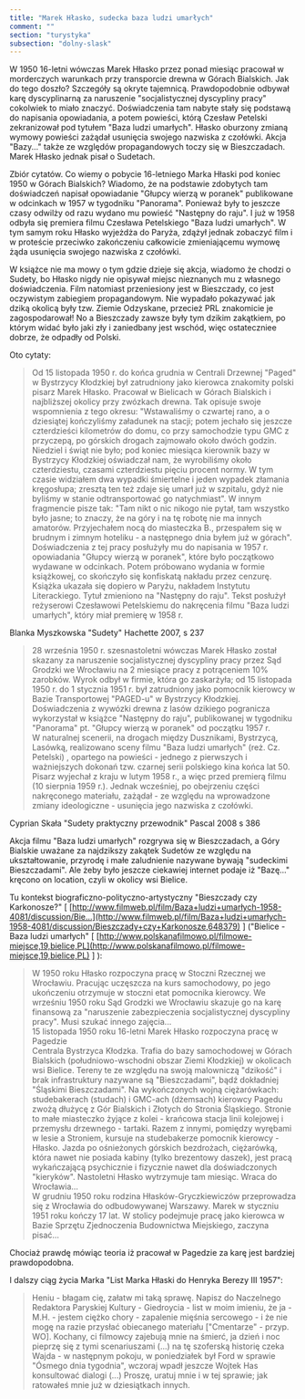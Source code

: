 ```yaml
---
title: "Marek Hłasko, sudecka baza ludzi umarłych"
comment: ""
section: "turystyka"
subsection: "dolny-slask"
---
```


W 1950 16-letni wówczas Marek Hłasko przez ponad miesiąc pracował w morderczych warunkach przy transporcie drewna w Górach Bialskich. Jak do tego doszło? Szczegóły są okryte tajemnicą. Prawdopodobnie odbywał karę dyscyplinarną za naruszenie "socjalistycznej dyscypliny pracy" cokolwiek to miało znaczyć. Doświadczenia tam nabyte stały się podstawą do napisania opowiadania, a potem powieści, którą Czesław Petelski zekranizował pod tytułem "Baza ludzi umarłych". Hłasko oburzony zmianą wymowy powieści zażądał usunięcia swojego nazwiska z czołówki. Akcja "Bazy..." także ze względów propagandowych toczy się w Bieszczadach. Marek Hłasko jednak pisał o Sudetach.

Zbiór cytatów. Co wiemy o pobycie 16-letniego Marka Hłaski pod koniec 1950 w Górach Bialskich? Wiadomo, że na podstawie zdobytych tam doświadczeń napisał opowiadanie "Głupcy wierzą w poranek" publikowane w odcinkach w 1957 w tygodniku "Panorama". Ponieważ były to jeszcze czasy odwilży od razu wydano mu powieść "Następny do raju". I już w 1958 odbyła się premiera filmu Czesława Petelskiego "Baza ludzi umarłych". W tym samym roku Hłasko wyjeżdża do Paryża, zdążył jednak zobaczyć film i w proteście przeciwko zakończeniu całkowicie zmieniającemu wymowę żąda usunięcia swojego nazwiska z czołówki.

W książce nie ma mowy o tym gdzie dzieje się akcja, wiadomo że chodzi o Sudety, bo Hłasko nigdy nie opisywał miejsc nieznanych mu z własnego doświadczenia. Film natomiast przeniesiony jest w Bieszczady, co jest oczywistym zabiegiem propagandowym. Nie wypadało pokazywać jak dziką okolicą były tzw. Ziemie Odzyskane, przecież PRL znakomicie je zagospodarował! No a Bieszczady zawsze były tym dzikim zakątkiem, po którym widać było jaki zły i zaniedbany jest wschód, więc ostateczniee dobrze, że odpadły od Polski.

Oto cytaty:

>Od 15 listopada 1950 r. do końca grudnia w Centrali Drzewnej "Paged" w Bystrzycy Kłodzkiej był zatrudniony jako kierowca znakomity polski pisarz Marek Hłasko. Pracował w Bielicach w Górach Bialskich i najbliższej okolicy przy zwózkach drewna. Tak opisuje swoje wspomnienia z tego okresu: "Wstawaliśmy o czwartej rano, a o dziesiątej kończyliśmy załadunek na stacji; potem jechało się jeszcze czterdzieści kilometrów do domu, co przy samochodzie typu GMC z przyczepą, po górskich drogach zajmowało około dwóch godzin. Niedziel i świąt nie było; pod koniec miesiąca kierownik bazy w Bystrzycy Kłodzkiej oświadczał nam, że wyrobiliśmy około czterdziestu, czasami czterdziestu pięciu procent normy. W tym czasie widziałem dwa wypadki śmiertelne i jeden wypadek złamania kręgosłupa; zresztą ten też zdaje się umarł już w szpitalu, gdyż nie byliśmy w stanie odtransportować go natychmiast". W innym fragmencie pisze tak: "Tam nikt o nic nikogo nie pytał, tam wszystko było jasne; to znaczy, że na góry i na tę robotę nie ma innych amatorów. Przyjechałem nocą do miasteczka B., przespałem się w brudnym i zimnym hoteliku - a następnego dnia byłem już w górach".
>Doświadczenia z tej pracy posłużyły mu do napisania w 1957 r. opowiadania "Głupcy wierzą w poranek", które było początkowo wydawane w odcinkach. Potem próbowano wydania w formie książkowej, co skończyło się konfiskatą nakładu przez cenzurę. Książka ukazała się dopiero w Paryżu, nakładem Instytutu Literackiego. Tytuł zmieniono na "Następny do raju". Tekst posłużył reżyserowi Czesławowi Petelskiemu do nakręcenia filmu "Baza ludzi umarłych", który miał premierę w 1958 r.

Blanka Myszkowska "Sudety" Hachette 2007, s 237

>28 września 1950 r. szesnastoletni wówczas Marek Hłasko został skazany za naruszenie socjalistycznej dyscypliny pracy przez Sąd Grodzki we Wrocławiu na 2 miesiące pracy z potrąceniem 10% zarobków. Wyrok odbył w firmie, która go zaskarżyła; od 15 listopada 1950 r. do 1 stycznia 1951 r. był zatrudniony jako pomocnik kierowcy w Bazie Transportowej "PAGED-u" w Bystrzycy Kłodzkiej. Doświadczenia z wywózki drewna z lasów dzikiego pogranicza wykorzystał w książce "Następny do raju", publikowanej w tygodniku "Panorama" pt. "Głupcy wierzą w poranek" od początku 1957 r.<br />
>W naturalnej scenerii, na drogach między Dusznikami, Bystrzycą, Lasówką, realizowano sceny filmu "Baza ludzi umarłych" (reż. Cz. Petelski) , opartego na powieści - jednego z pierwszych i ważniejszych dokonań tzw. czarnej serii polskiego kina końca lat 50. Pisarz wyjechał z kraju w lutym 1958 r., a więc przed premierą filmu (10 sierpnia 1959 r.). Jednak wcześniej, po obejrzeniu części nakręconego materiału, zażądał - ze względu na wprowadzone zmiany ideologiczne - usunięcia jego nazwiska z czołówki.

Cyprian Skała "Sudety praktyczny przewodnik" Pascal 2008 s 386

Akcja filmu "Baza ludzi umarłych" rozgrywa się w Bieszczadach, a Góry Bialskie uważane za najdzikszy zakątek Sudetów ze względu na ukształtowanie, przyrodę i małe zaludnienie nazywane bywają "sudeckimi Bieszczadami". Ale żeby było jeszcze ciekawiej internet podaje iż "Bazę..." kręcono on location, czyli w okolicy wsi Bielice.

Tu kontekst biograficzno-polityczno-artystyczny "Bieszczady czy Karkonosze?" [ [http://www.filmweb.pl/film/Baza+ludzi+umarłych-1958-4081/discussion/Bie…](http://www.filmweb.pl/film/Baza+ludzi+umarłych-1958-4081/discussion/Bieszczady+czy+Karkonosze,648379) ] ("Bielice - Baza ludzi umarłych" [ [http://www.polskanafilmowo.pl/filmowe-miejsce,19,bielice,PL](http://www.polskanafilmowo.pl/filmowe-miejsce,19,bielice,PL) ] ):

>W 1950 roku Hłasko rozpoczyna pracę w Stoczni Rzecznej we Wrocławiu. Pracując uczęszcza na kurs samochodowy, po jego ukończeniu otrzymuje w stoczni etat pomocnika kierowcy. We wrześniu 1950 roku Sąd Grodzki we Wrocławiu skazuje go na karę finansową za "naruszenie zabezpieczenia socjalistycznej dyscypliny pracy". Musi szukać innego zajęcia...<br />
>15 listopada 1950 roku 16-letni Marek Hłasko rozpoczyna pracę w Pagedzie<br />
>Centrala Bystrzyca Kłodzka. Trafia do bazy samochodowej w Górach Bialskich (południowo-wschodni obszar Ziemi Kłodzkiej) w okolicach wsi Bielice. Tereny te ze względu na swoją malowniczą "dzikość" i brak infrastruktury nazywane są "Bieszczadami", bądź dokładniej "Śląskimi Bieszczadami". Na wykończonych wojną ciężarówkach: studebakerach (studach) i GMC-ach (dżemsach) kierowcy Pagedu zwożą dłużycę z Gór Bialskich i Złotych do Stronia Śląskiego. Stronie to małe miasteczko żyjące z kolei - krańcowa stacja linii kolejowej i przemysłu drzewnego - tartaki. Razem z innymi, pomiędzy wyrębami w lesie a Stroniem, kursuje na studebakerze pomocnik kierowcy - Hłasko. Jazda po ośnieżonych górskich bezdrożach, ciężarówką, która nawet nie posiada kabiny (tylko brezentowy daszek), jest pracą wykańczającą psychicznie i fizycznie nawet dla doświadczonych "kieryków". Nastoletni Hłasko wytrzymuje tam miesiąc. Wraca do Wrocławia...<br />
>W grudniu 1950 roku rodzina Hłasków-Gryczkiewiczów przeprowadza się z Wrocławia do odbudowywanej Warszawy. Marek w styczniu 1951 roku kończy 17 lat. W stolicy podejmuje pracę jako kierowca w Bazie Sprzętu Zjednoczenia Budownictwa Miejskiego, zaczyna pisać...

Chociaż prawdę mówiąc teoria iż pracował w Pagedzie za karę jest bardziej prawdopodobna.

I dalszy ciąg życia Marka "List Marka Hłaski do Henryka Berezy III 1957":

>Heniu - błagam cię, załatw mi taką sprawę. Napisz do Naczelnego Redaktora Paryskiej Kultury - Giedroycia - list w moim imieniu, że ja - M.H. - jestem ciężko chory - zapalenie mięśnia sercowego - i że nie mogę na razie przysłać obiecanego materiału ["Cmentarze" - przyp. WO]. Kochany, ci filmowcy zajebują mnie na śmierć, ja dzień i noc pieprzę się z tymi scenariuszami (...) na tę szoferską historię czeka Wajda - w następnym pokoju, w poniedziałek był Ford w sprawie "Ósmego dnia tygodnia", wczoraj wpadł jeszcze Wojtek Has konsultować dialogi (...) Proszę, uratuj mnie i w tej sprawie; jak ratowałeś mnie już w dziesiątkach innych.